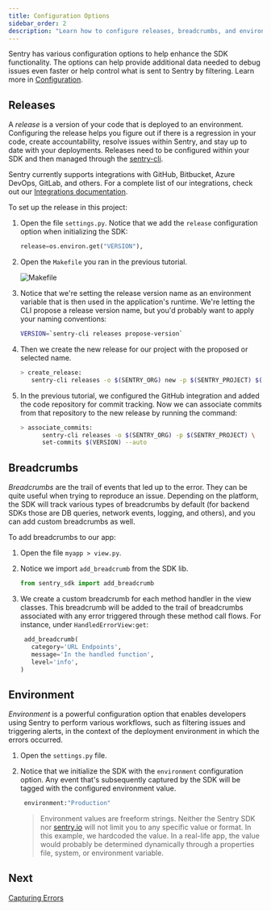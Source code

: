 ```yaml
---
title: Configuration Options
sidebar_order: 2
description: "Learn how to configure releases, breadcrumbs, and environments to enhance the SDK's functionality."
---
```


Sentry has various configuration options to help enhance the SDK functionality. The options can help provide additional data needed to debug issues even faster or help control what is sent to Sentry by filtering. Learn more in [Configuration](/platforms/python/configuration/).

## Releases

A _release_ is a version of your code that is deployed to an environment. Configuring the release helps you figure out if there is a regression in your code, create accountability, resolve issues within Sentry, and stay up to date with your deployments. Releases need to be configured within your SDK and then managed through the [sentry-cli](/product/cli/).

Sentry currently supports integrations with GitHub, Bitbucket, Azure DevOps, GitLab, and others. For a complete list of our integrations, check out our [Integrations documentation](/product/integrations/).

To set up the release in this project:

1. Open the file `settings.py`. Notice that we add the `release` configuration option when initializing the SDK:

   ```python
   release=os.environ.get("VERSION"),
   ```

2. Open the `Makefile` you ran in the previous tutorial.

   ![Makefile](./img/makefile.png)

3. Notice that we're setting the release version name as an environment variable that is then used in the application's runtime. We're letting the CLI propose a release version name, but you'd probably want to apply your naming conventions:

   ```bash
   VERSION=`sentry-cli releases propose-version`
   ```

4. Then we create the new release for our project with the proposed or selected name.

   ```bash
   > create_release:
      sentry-cli releases -o $(SENTRY_ORG) new -p $(SENTRY_PROJECT) $(VERSION)
   ```

5. In the previous tutorial, we configured the GitHub integration and added the code repository for commit tracking. Now we can associate commits from that repository to the new release by running the command:

   ```bash
   > associate_commits:
         sentry-cli releases -o $(SENTRY_ORG) -p $(SENTRY_PROJECT) \
         set-commits $(VERSION) --auto
   ```

## Breadcrumbs

_Breadcrumbs_ are the trail of events that led up to the error. They can be quite useful when trying to reproduce an issue. Depending on the platform, the SDK will track various types of breadcrumbs by default (for backend SDKs those are DB queries, network events, logging, and others), and you can add custom breadcrumbs as well.

To add breadcrumbs to our app:

1. Open the file `myapp > view.py`.

2. Notice we import `add_breadcrumb` from the SDK lib.

   ```python
   from sentry_sdk import add_breadcrumb
   ```

3. We create a custom breadcrumb for each method handler in the view classes. This breadcrumb will be added to the trail of breadcrumbs associated with any error triggered through these method call flows. For instance, under `HandledErrorView:get`:

   ```python
    add_breadcrumb(
      category='URL Endpoints',
      message='In the handled function',
      level='info',
   )
   ```

## Environment

_Environment_ is a powerful configuration option that enables developers using Sentry to perform various workflows, such as filtering issues and triggering alerts, in the context of the deployment environment in which the errors occurred.

1. Open the `settings.py` file.

2. Notice that we initialize the SDK with the `environment` configuration option. Any event that's subsequently captured by the SDK will be tagged with the configured environment value.

   ```python
    environment:"Production"
   ```

   > Environment values are freeform strings. Neither the Sentry SDK nor [sentry.io](https://sentry.io) will not limit you to any specific value or format. In this example, we hardcoded the value. In a real-life app, the value would probably be determined dynamically through a properties file, system, or environment variable.

## Next

[Capturing Errors](/guides/integrate-backend/capturing-errors/)
